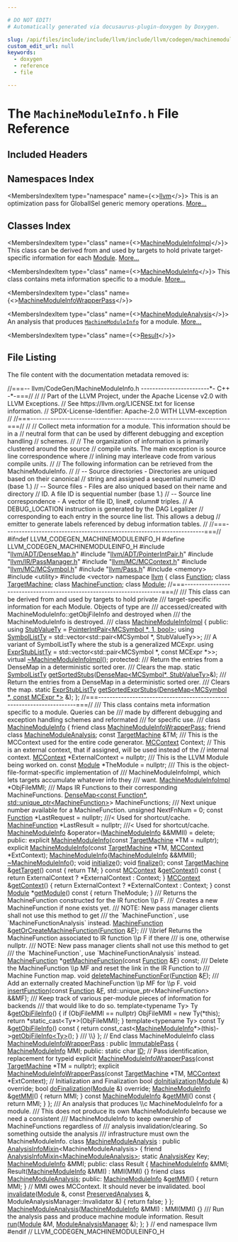 ```yaml
---

# DO NOT EDIT!
# Automatically generated via docusaurus-plugin-doxygen by Doxygen.

slug: /api/files/include/include/llvm/include/llvm/codegen/machinemoduleinfo-h
custom_edit_url: null
keywords:
  - doxygen
  - reference
  - file

---
```





# The `MachineModuleInfo.h` File Reference

<DoxygenPage pluginConfig={pluginConfig}>



## Included Headers

<IncludesList>
<IncludesListItem
  filePath="llvm/ADT/DenseMap.h"
  permalink="/docs/api/files/include/include/llvm/include/llvm/adt/densemap-h"
  isLocal="true" />
<IncludesListItem
  filePath="llvm/ADT/PointerIntPair.h"
  permalink="/docs/api/files/include/include/llvm/include/llvm/adt/pointerintpair-h"
  isLocal="true" />
<IncludesListItem
  filePath="llvm/IR/PassManager.h"
  permalink="/docs/api/files/include/include/llvm/include/llvm/ir/passmanager-h"
  isLocal="true" />
<IncludesListItem
  filePath="llvm/MC/MCContext.h"
  permalink="/docs/api/files/include/include/llvm/include/llvm/mc/mccontext-h"
  isLocal="true" />
<IncludesListItem
  filePath="llvm/MC/MCSymbol.h"
  permalink="/docs/api/files/include/include/llvm/include/llvm/mc/mcsymbol-h"
  isLocal="true" />
<IncludesListItem
  filePath="llvm/Pass.h"
  permalink="/docs/api/files/include/include/llvm/pass-h"
  isLocal="true" />
<IncludesListItem
  filePath="memory"
  permalink=""
  isLocal="false" />
<IncludesListItem
  filePath="utility"
  permalink=""
  isLocal="false" />
<IncludesListItem
  filePath="vector"
  permalink=""
  isLocal="false" />
</IncludesList>

## Namespaces Index

<MembersIndex>

<MembersIndexItem
  type="namespace"
  name={<><a href="/docs/api/namespaces/llvm">llvm</a></>}>
This is an optimization pass for GlobalISel generic memory operations. <a href="/docs/api/namespaces/llvm/#details">More...</a>
</MembersIndexItem>

</MembersIndex>

## Classes Index

<MembersIndex>

<MembersIndexItem
  type="class"
  name={<><a href="/docs/api/classes/llvm/machinemoduleinfoimpl">MachineModuleInfoImpl</a></>}>
This class can be derived from and used by targets to hold private target-specific information for each <a href="/docs/api/classes/llvm/module">Module</a>. <a href="/docs/api/classes/llvm/machinemoduleinfoimpl/#details">More...</a>
</MembersIndexItem>

<MembersIndexItem
  type="class"
  name={<><a href="/docs/api/classes/llvm/machinemoduleinfo">MachineModuleInfo</a></>}>
This class contains meta information specific to a module. <a href="/docs/api/classes/llvm/machinemoduleinfo/#details">More...</a>
</MembersIndexItem>

<MembersIndexItem
  type="class"
  name={<><a href="/docs/api/classes/llvm/machinemoduleinfowrapperpass">MachineModuleInfoWrapperPass</a></>}>
</MembersIndexItem>

<MembersIndexItem
  type="class"
  name={<><a href="/docs/api/classes/llvm/machinemoduleanalysis">MachineModuleAnalysis</a></>}>
An analysis that produces <code><a href="/docs/api/classes/llvm/machinemoduleinfo">MachineModuleInfo</a></code> for a module. <a href="/docs/api/classes/llvm/machinemoduleanalysis/#details">More...</a>
</MembersIndexItem>

<MembersIndexItem
  type="class"
  name={<><a href="/docs/api/classes/llvm/machinemoduleanalysis/result">Result</a></>}>
</MembersIndexItem>

</MembersIndex>


## File Listing

The file content with the documentation metadata removed is:

<ProgramListing>

<Link id="l00001" /><CodeLine lineNumber="1"><span class="doxyHighlightComment">//===-- llvm/CodeGen/MachineModuleInfo.h ------------------------&#42;- C++ -&#42;-===//</span></CodeLine>
<Link id="l00002" /><CodeLine lineNumber="2"><span class="doxyHighlightComment">//</span></CodeLine>
<Link id="l00003" /><CodeLine lineNumber="3"><span class="doxyHighlightComment">// Part of the LLVM Project, under the Apache License v2.0 with LLVM Exceptions.</span></CodeLine>
<Link id="l00004" /><CodeLine lineNumber="4"><span class="doxyHighlightComment">// See https://llvm.org/LICENSE.txt for license information.</span></CodeLine>
<Link id="l00005" /><CodeLine lineNumber="5"><span class="doxyHighlightComment">// SPDX-License-Identifier: Apache-2.0 WITH LLVM-exception</span></CodeLine>
<Link id="l00006" /><CodeLine lineNumber="6"><span class="doxyHighlightComment">//</span></CodeLine>
<Link id="l00007" /><CodeLine lineNumber="7"><span class="doxyHighlightComment">//===----------------------------------------------------------------------===//</span></CodeLine>
<Link id="l00008" /><CodeLine lineNumber="8"><span class="doxyHighlightComment">//</span></CodeLine>
<Link id="l00009" /><CodeLine lineNumber="9"><span class="doxyHighlightComment">// Collect meta information for a module.  This information should be in a</span></CodeLine>
<Link id="l00010" /><CodeLine lineNumber="10"><span class="doxyHighlightComment">// neutral form that can be used by different debugging and exception handling</span></CodeLine>
<Link id="l00011" /><CodeLine lineNumber="11"><span class="doxyHighlightComment">// schemes.</span></CodeLine>
<Link id="l00012" /><CodeLine lineNumber="12"><span class="doxyHighlightComment">//</span></CodeLine>
<Link id="l00013" /><CodeLine lineNumber="13"><span class="doxyHighlightComment">// The organization of information is primarily clustered around the source</span></CodeLine>
<Link id="l00014" /><CodeLine lineNumber="14"><span class="doxyHighlightComment">// compile units.  The main exception is source line correspondence where</span></CodeLine>
<Link id="l00015" /><CodeLine lineNumber="15"><span class="doxyHighlightComment">// inlining may interleave code from various compile units.</span></CodeLine>
<Link id="l00016" /><CodeLine lineNumber="16"><span class="doxyHighlightComment">//</span></CodeLine>
<Link id="l00017" /><CodeLine lineNumber="17"><span class="doxyHighlightComment">// The following information can be retrieved from the MachineModuleInfo.</span></CodeLine>
<Link id="l00018" /><CodeLine lineNumber="18"><span class="doxyHighlightComment">//</span></CodeLine>
<Link id="l00019" /><CodeLine lineNumber="19"><span class="doxyHighlightComment">//  -- Source directories - Directories are uniqued based on their canonical</span></CodeLine>
<Link id="l00020" /><CodeLine lineNumber="20"><span class="doxyHighlightComment">//     string and assigned a sequential numeric ID (base 1.)</span></CodeLine>
<Link id="l00021" /><CodeLine lineNumber="21"><span class="doxyHighlightComment">//  -- Source files - Files are also uniqued based on their name and directory</span></CodeLine>
<Link id="l00022" /><CodeLine lineNumber="22"><span class="doxyHighlightComment">//     ID.  A file ID is sequential number (base 1.)</span></CodeLine>
<Link id="l00023" /><CodeLine lineNumber="23"><span class="doxyHighlightComment">//  -- Source line correspondence - A vector of file ID, line#, column# triples.</span></CodeLine>
<Link id="l00024" /><CodeLine lineNumber="24"><span class="doxyHighlightComment">//     A DEBUG&#95;LOCATION instruction is generated  by the DAG Legalizer</span></CodeLine>
<Link id="l00025" /><CodeLine lineNumber="25"><span class="doxyHighlightComment">//     corresponding to each entry in the source line list.  This allows a debug</span></CodeLine>
<Link id="l00026" /><CodeLine lineNumber="26"><span class="doxyHighlightComment">//     emitter to generate labels referenced by debug information tables.</span></CodeLine>
<Link id="l00027" /><CodeLine lineNumber="27"><span class="doxyHighlightComment">//</span></CodeLine>
<Link id="l00028" /><CodeLine lineNumber="28"><span class="doxyHighlightComment">//===----------------------------------------------------------------------===//</span></CodeLine>
<Link id="l00029" /><CodeLine lineNumber="29"></CodeLine>
<Link id="l00030" /><CodeLine lineNumber="30"><span class="doxyHighlightPreprocessor">#ifndef LLVM&#95;CODEGEN&#95;MACHINEMODULEINFO&#95;H</span></CodeLine>
<Link id="l00031" /><CodeLine lineNumber="31"><span class="doxyHighlightPreprocessor">#define LLVM&#95;CODEGEN&#95;MACHINEMODULEINFO&#95;H</span></CodeLine>
<Link id="l00032" /><CodeLine lineNumber="32"></CodeLine>
<Link id="l00033" /><CodeLine lineNumber="33"><span class="doxyHighlightPreprocessor">#include &quot;<a href="/docs/api/files/include/include/llvm/include/llvm/adt/densemap-h">llvm/ADT/DenseMap.h</a>&quot;</span></CodeLine>
<Link id="l00034" /><CodeLine lineNumber="34"><span class="doxyHighlightPreprocessor">#include &quot;<a href="/docs/api/files/include/include/llvm/include/llvm/adt/pointerintpair-h">llvm/ADT/PointerIntPair.h</a>&quot;</span></CodeLine>
<Link id="l00035" /><CodeLine lineNumber="35"><span class="doxyHighlightPreprocessor">#include &quot;<a href="/docs/api/files/include/include/llvm/include/llvm/ir/passmanager-h">llvm/IR/PassManager.h</a>&quot;</span></CodeLine>
<Link id="l00036" /><CodeLine lineNumber="36"><span class="doxyHighlightPreprocessor">#include &quot;<a href="/docs/api/files/include/include/llvm/include/llvm/mc/mccontext-h">llvm/MC/MCContext.h</a>&quot;</span></CodeLine>
<Link id="l00037" /><CodeLine lineNumber="37"><span class="doxyHighlightPreprocessor">#include &quot;<a href="/docs/api/files/include/include/llvm/include/llvm/mc/mcsymbol-h">llvm/MC/MCSymbol.h</a>&quot;</span></CodeLine>
<Link id="l00038" /><CodeLine lineNumber="38"><span class="doxyHighlightPreprocessor">#include &quot;<a href="/docs/api/files/include/include/llvm/pass-h">llvm/Pass.h</a>&quot;</span></CodeLine>
<Link id="l00039" /><CodeLine lineNumber="39"><span class="doxyHighlightPreprocessor">#include &lt;memory&gt;</span></CodeLine>
<Link id="l00040" /><CodeLine lineNumber="40"><span class="doxyHighlightPreprocessor">#include &lt;utility&gt;</span></CodeLine>
<Link id="l00041" /><CodeLine lineNumber="41"><span class="doxyHighlightPreprocessor">#include &lt;vector&gt;</span></CodeLine>
<Link id="l00042" /><CodeLine lineNumber="42"></CodeLine>
<Link id="l00043" /><CodeLine lineNumber="43"><span class="doxyHighlightKeyword">namespace </span><span class="doxyHighlight"><a href="/docs/api/namespaces/llvm">llvm</a> &#123;</span></CodeLine>
<Link id="l00044" /><CodeLine lineNumber="44"></CodeLine>
<Link id="l00045" /><CodeLine lineNumber="45"><span class="doxyHighlightKeyword">class </span><span class="doxyHighlight"><a href="/docs/api/classes/llvm/function">Function</a>;</span></CodeLine>
<Link id="l00046" /><CodeLine lineNumber="46"><span class="doxyHighlightKeyword">class </span><span class="doxyHighlight"><a href="/docs/api/classes/llvm/targetmachine">TargetMachine</a>;</span></CodeLine>
<Link id="l00047" /><CodeLine lineNumber="47"><span class="doxyHighlightKeyword">class </span><span class="doxyHighlight"><a href="/docs/api/classes/llvm/machinefunction">MachineFunction</a>;</span></CodeLine>
<Link id="l00048" /><CodeLine lineNumber="48"><span class="doxyHighlightKeyword">class </span><span class="doxyHighlight"><a href="/docs/api/classes/llvm/module">Module</a>;</span></CodeLine>
<Link id="l00049" /><CodeLine lineNumber="49"></CodeLine>
<Link id="l00050" /><CodeLine lineNumber="50"><span class="doxyHighlightComment">//===----------------------------------------------------------------------===//</span></CodeLine>
<Link id="l00051" /><CodeLine lineNumber="51"><span class="doxyHighlightComment">/// This class can be derived from and used by targets to hold private</span></CodeLine>
<Link id="l00052" /><CodeLine lineNumber="52"><span class="doxyHighlightComment">/// target-specific information for each Module.  Objects of type are</span></CodeLine>
<Link id="l00053" /><CodeLine lineNumber="53"><span class="doxyHighlightComment">/// accessed/created with MachineModuleInfo::getObjFileInfo and destroyed when</span></CodeLine>
<Link id="l00054" /><CodeLine lineNumber="54"><span class="doxyHighlightComment">/// the MachineModuleInfo is destroyed.</span></CodeLine>
<Link id="l00055" /><CodeLine lineNumber="55"><span class="doxyHighlightComment">///</span></CodeLine>
<Link id="l00056" /><CodeLine lineNumber="56" lineLink="/docs/api/classes/llvm/machinemoduleinfoimpl"><span class="doxyHighlightKeyword">class </span><span class="doxyHighlight"><a href="/docs/api/classes/llvm/machinemoduleinfoimpl">MachineModuleInfoImpl</a> &#123;</span></CodeLine>
<Link id="l00057" /><CodeLine lineNumber="57"><span class="doxyHighlightKeyword">public</span><span class="doxyHighlight">:</span></CodeLine>
<Link id="l00058" /><CodeLine lineNumber="58" lineLink="/docs/api/classes/llvm/machinemoduleinfoimpl/#a8b4a95f263fae5742d9d583d944d7fd4"><span class="doxyHighlight">  </span><span class="doxyHighlightKeyword">using </span><span class="doxyHighlight"><a href="/docs/api/classes/llvm/machinemoduleinfoimpl/#a8b4a95f263fae5742d9d583d944d7fd4">StubValueTy</a> = <a href="/docs/api/classes/llvm/pointerintpair">PointerIntPair&lt;MCSymbol &#42;, 1, bool&gt;</a>;</span></CodeLine>
<Link id="l00059" /><CodeLine lineNumber="59" lineLink="/docs/api/classes/llvm/machinemoduleinfoimpl/#a57e28184abc0ddb8e29f94af5f8c2e4a"><span class="doxyHighlight">  </span><span class="doxyHighlightKeyword">using </span><span class="doxyHighlight"><a href="/docs/api/classes/llvm/machinemoduleinfoimpl/#a57e28184abc0ddb8e29f94af5f8c2e4a">SymbolListTy</a> = std::vector&lt;std::pair&lt;MCSymbol &#42;, StubValueTy&gt;&gt;;</span></CodeLine>
<Link id="l00060" /><CodeLine lineNumber="60"></CodeLine>
<Link id="l00061" /><CodeLine lineNumber="61"><span class="doxyHighlightComment">  /// A variant of SymbolListTy where the stub is a generalized MCExpr.</span></CodeLine>
<Link id="l00062" /><CodeLine lineNumber="62" lineLink="/docs/api/classes/llvm/machinemoduleinfoimpl/#a82a66b348d2354ce0007ebf6c0eba921"><span class="doxyHighlight">  </span><span class="doxyHighlightKeyword">using </span><span class="doxyHighlight"><a href="/docs/api/classes/llvm/machinemoduleinfoimpl/#a82a66b348d2354ce0007ebf6c0eba921">ExprStubListTy</a> = std::vector&lt;std::pair&lt;MCSymbol &#42;, const MCExpr &#42;&gt;&gt;;</span></CodeLine>
<Link id="l00063" /><CodeLine lineNumber="63"></CodeLine>
<Link id="l00064" /><CodeLine lineNumber="64" lineLink="/docs/api/classes/llvm/machinemoduleinfoimpl/#ab236c08575c15ccefd1f58024cf87428"><span class="doxyHighlight">  </span><span class="doxyHighlightKeyword">virtual</span><span class="doxyHighlight"> <a href="/docs/api/classes/llvm/machinemoduleinfoimpl/#ab236c08575c15ccefd1f58024cf87428">~MachineModuleInfoImpl</a>();</span></CodeLine>
<Link id="l00065" /><CodeLine lineNumber="65"></CodeLine>
<Link id="l00066" /><CodeLine lineNumber="66"><span class="doxyHighlightKeyword">protected</span><span class="doxyHighlight">:</span></CodeLine>
<Link id="l00067" /><CodeLine lineNumber="67"><span class="doxyHighlightComment">  /// Return the entries from a DenseMap in a deterministic sorted orer.</span></CodeLine>
<Link id="l00068" /><CodeLine lineNumber="68"><span class="doxyHighlightComment">  /// Clears the map.</span></CodeLine>
<Link id="l00069" /><CodeLine lineNumber="69"><span class="doxyHighlight">  </span><span class="doxyHighlightKeyword">static</span><span class="doxyHighlight"> <a href="/docs/api/classes/llvm/machinemoduleinfoimpl/#a57e28184abc0ddb8e29f94af5f8c2e4a">SymbolListTy</a> <a href="/docs/api/classes/llvm/machinemoduleinfoimpl/#a725119733e526e88fe5565c45bc0c574">getSortedStubs</a>(<a href="/docs/api/classes/llvm/densemap">DenseMap&lt;MCSymbol&#42;, StubValueTy&gt;</a>&amp;);</span></CodeLine>
<Link id="l00070" /><CodeLine lineNumber="70"></CodeLine>
<Link id="l00071" /><CodeLine lineNumber="71"><span class="doxyHighlightComment">  /// Return the entries from a DenseMap in a deterministic sorted orer.</span></CodeLine>
<Link id="l00072" /><CodeLine lineNumber="72"><span class="doxyHighlightComment">  /// Clears the map.</span></CodeLine>
<Link id="l00073" /><CodeLine lineNumber="73"><span class="doxyHighlight">  </span><span class="doxyHighlightKeyword">static</span><span class="doxyHighlight"> <a href="/docs/api/classes/llvm/machinemoduleinfoimpl/#a82a66b348d2354ce0007ebf6c0eba921">ExprStubListTy</a></span></CodeLine>
<Link id="l00074" /><CodeLine lineNumber="74"><span class="doxyHighlight">  <a href="/docs/api/classes/llvm/machinemoduleinfoimpl/#ab0e82bea7f70af76a5beeb814d87a813">getSortedExprStubs</a>(<a href="/docs/api/classes/llvm/densemap">DenseMap&lt;MCSymbol &#42;, const MCExpr &#42;&gt;</a> &amp;);</span></CodeLine>
<Link id="l00075" /><CodeLine lineNumber="75"><span class="doxyHighlight">&#125;;</span></CodeLine>
<Link id="l00076" /><CodeLine lineNumber="76"></CodeLine>
<Link id="l00077" /><CodeLine lineNumber="77"><span class="doxyHighlightComment">//===----------------------------------------------------------------------===//</span></CodeLine>
<Link id="l00078" /><CodeLine lineNumber="78"><span class="doxyHighlightComment">/// This class contains meta information specific to a module.  Queries can be</span></CodeLine>
<Link id="l00079" /><CodeLine lineNumber="79"><span class="doxyHighlightComment">/// made by different debugging and exception handling schemes and reformated</span></CodeLine>
<Link id="l00080" /><CodeLine lineNumber="80"><span class="doxyHighlightComment">/// for specific use.</span></CodeLine>
<Link id="l00081" /><CodeLine lineNumber="81"><span class="doxyHighlightComment">///</span></CodeLine>
<Link id="l00082" /><CodeLine lineNumber="82" lineLink="/docs/api/classes/llvm/machinemoduleinfo"><span class="doxyHighlightKeyword">class </span><span class="doxyHighlight"><a href="/docs/api/classes/llvm/machinemoduleinfo/#a1affa4301d540171553df80570290f18">MachineModuleInfo</a> &#123;</span></CodeLine>
<Link id="l00083" /><CodeLine lineNumber="83" lineLink="/docs/api/classes/llvm/machinemoduleinfo/#a77069a976edd49aec368bb55d1b88ad8"><span class="doxyHighlight">  </span><span class="doxyHighlightKeyword">friend</span><span class="doxyHighlight"> </span><span class="doxyHighlightKeyword">class </span><span class="doxyHighlight"><a href="/docs/api/classes/llvm/machinemoduleinfo/#a77069a976edd49aec368bb55d1b88ad8">MachineModuleInfoWrapperPass</a>;</span></CodeLine>
<Link id="l00084" /><CodeLine lineNumber="84" lineLink="/docs/api/classes/llvm/machinemoduleinfo/#a3adeb4b2a92ed079b126f7f92899eee3"><span class="doxyHighlight">  </span><span class="doxyHighlightKeyword">friend</span><span class="doxyHighlight"> </span><span class="doxyHighlightKeyword">class </span><span class="doxyHighlight"><a href="/docs/api/classes/llvm/machinemoduleinfo/#a3adeb4b2a92ed079b126f7f92899eee3">MachineModuleAnalysis</a>;</span></CodeLine>
<Link id="l00085" /><CodeLine lineNumber="85"></CodeLine>
<Link id="l00086" /><CodeLine lineNumber="86"><span class="doxyHighlight">  </span><span class="doxyHighlightKeyword">const</span><span class="doxyHighlight"> <a href="/docs/api/classes/llvm/targetmachine">TargetMachine</a> &amp;TM;</span></CodeLine>
<Link id="l00087" /><CodeLine lineNumber="87"></CodeLine>
<Link id="l00088" /><CodeLine lineNumber="88"><span class="doxyHighlightComment">  /// This is the MCContext used for the entire code generator.</span></CodeLine>
<Link id="l00089" /><CodeLine lineNumber="89"><span class="doxyHighlight">  <a href="/docs/api/classes/llvm/mccontext">MCContext</a> Context;</span></CodeLine>
<Link id="l00090" /><CodeLine lineNumber="90"><span class="doxyHighlight">  </span><span class="doxyHighlightComment">// This is an external context, that if assigned, will be used instead of the</span></CodeLine>
<Link id="l00091" /><CodeLine lineNumber="91"><span class="doxyHighlight">  </span><span class="doxyHighlightComment">// internal context.</span></CodeLine>
<Link id="l00092" /><CodeLine lineNumber="92"><span class="doxyHighlight">  <a href="/docs/api/classes/llvm/mccontext">MCContext</a> &#42;ExternalContext = </span><span class="doxyHighlightKeyword">nullptr</span><span class="doxyHighlight">;</span></CodeLine>
<Link id="l00093" /><CodeLine lineNumber="93"></CodeLine>
<Link id="l00094" /><CodeLine lineNumber="94"><span class="doxyHighlightComment">  /// This is the LLVM Module being worked on.</span></CodeLine>
<Link id="l00095" /><CodeLine lineNumber="95"><span class="doxyHighlight">  </span><span class="doxyHighlightKeyword">const</span><span class="doxyHighlight"> <a href="/docs/api/classes/llvm/module">Module</a> &#42;TheModule = </span><span class="doxyHighlightKeyword">nullptr</span><span class="doxyHighlight">;</span></CodeLine>
<Link id="l00096" /><CodeLine lineNumber="96"></CodeLine>
<Link id="l00097" /><CodeLine lineNumber="97"><span class="doxyHighlightComment">  /// This is the object-file-format-specific implementation of</span></CodeLine>
<Link id="l00098" /><CodeLine lineNumber="98"><span class="doxyHighlightComment">  /// MachineModuleInfoImpl, which lets targets accumulate whatever info they</span></CodeLine>
<Link id="l00099" /><CodeLine lineNumber="99"><span class="doxyHighlightComment">  /// want.</span></CodeLine>
<Link id="l00100" /><CodeLine lineNumber="100"><span class="doxyHighlight">  <a href="/docs/api/classes/llvm/machinemoduleinfoimpl">MachineModuleInfoImpl</a> &#42;ObjFileMMI;</span></CodeLine>
<Link id="l00101" /><CodeLine lineNumber="101"></CodeLine>
<Link id="l00102" /><CodeLine lineNumber="102"><span class="doxyHighlightComment">  /// Maps IR Functions to their corresponding MachineFunctions.</span></CodeLine>
<Link id="l00103" /><CodeLine lineNumber="103"><span class="doxyHighlight">  <a href="/docs/api/classes/llvm/densemap">DenseMap&lt;const Function&#42;, std::unique&#95;ptr&lt;MachineFunction&gt;</a>&gt; MachineFunctions;</span></CodeLine>
<Link id="l00104" /><CodeLine lineNumber="104"><span class="doxyHighlightComment">  /// Next unique number available for a MachineFunction.</span></CodeLine>
<Link id="l00105" /><CodeLine lineNumber="105"><span class="doxyHighlight">  </span><span class="doxyHighlightKeywordType">unsigned</span><span class="doxyHighlight"> NextFnNum = 0;</span></CodeLine>
<Link id="l00106" /><CodeLine lineNumber="106"><span class="doxyHighlight">  </span><span class="doxyHighlightKeyword">const</span><span class="doxyHighlight"> <a href="/docs/api/classes/llvm/function">Function</a> &#42;LastRequest = </span><span class="doxyHighlightKeyword">nullptr</span><span class="doxyHighlight">; </span><span class="doxyHighlightComment">///&lt; Used for shortcut/cache.</span></CodeLine>
<Link id="l00107" /><CodeLine lineNumber="107"><span class="doxyHighlight">  <a href="/docs/api/classes/llvm/machinefunction">MachineFunction</a> &#42;LastResult = </span><span class="doxyHighlightKeyword">nullptr</span><span class="doxyHighlight">; </span><span class="doxyHighlightComment">///&lt; Used for shortcut/cache.</span></CodeLine>
<Link id="l00108" /><CodeLine lineNumber="108"></CodeLine>
<Link id="l00109" /><CodeLine lineNumber="109"><span class="doxyHighlight">  <a href="/docs/api/classes/llvm/machinemoduleinfo/#a1affa4301d540171553df80570290f18">MachineModuleInfo</a> &amp;operator=(<a href="/docs/api/classes/llvm/machinemoduleinfo/#a1affa4301d540171553df80570290f18">MachineModuleInfo</a> &amp;&amp;MMII) = </span><span class="doxyHighlightKeyword">delete</span><span class="doxyHighlight">;</span></CodeLine>
<Link id="l00110" /><CodeLine lineNumber="110"></CodeLine>
<Link id="l00111" /><CodeLine lineNumber="111"><span class="doxyHighlightKeyword">public</span><span class="doxyHighlight">:</span></CodeLine>
<Link id="l00112" /><CodeLine lineNumber="112"><span class="doxyHighlight">  </span><span class="doxyHighlightKeyword">explicit</span><span class="doxyHighlight"> <a href="/docs/api/classes/llvm/machinemoduleinfo/#a1affa4301d540171553df80570290f18">MachineModuleInfo</a>(</span><span class="doxyHighlightKeyword">const</span><span class="doxyHighlight"> <a href="/docs/api/classes/llvm/targetmachine">TargetMachine</a> &#42;TM = </span><span class="doxyHighlightKeyword">nullptr</span><span class="doxyHighlight">);</span></CodeLine>
<Link id="l00113" /><CodeLine lineNumber="113"></CodeLine>
<Link id="l00114" /><CodeLine lineNumber="114"><span class="doxyHighlight">  </span><span class="doxyHighlightKeyword">explicit</span><span class="doxyHighlight"> <a href="/docs/api/classes/llvm/machinemoduleinfo/#a1affa4301d540171553df80570290f18">MachineModuleInfo</a>(</span><span class="doxyHighlightKeyword">const</span><span class="doxyHighlight"> <a href="/docs/api/classes/llvm/targetmachine">TargetMachine</a> &#42;TM, <a href="/docs/api/classes/llvm/mccontext">MCContext</a> &#42;ExtContext);</span></CodeLine>
<Link id="l00115" /><CodeLine lineNumber="115"></CodeLine>
<Link id="l00116" /><CodeLine lineNumber="116"><span class="doxyHighlight">  <a href="/docs/api/classes/llvm/machinemoduleinfo/#a1affa4301d540171553df80570290f18">MachineModuleInfo</a>(<a href="/docs/api/classes/llvm/machinemoduleinfo/#a1affa4301d540171553df80570290f18">MachineModuleInfo</a> &amp;&amp;MMII);</span></CodeLine>
<Link id="l00117" /><CodeLine lineNumber="117"></CodeLine>
<Link id="l00118" /><CodeLine lineNumber="118"><span class="doxyHighlight">  <a href="/docs/api/classes/llvm/machinemoduleinfo/#a9167fd88b6fe11fe044d4303a837a9f5">~MachineModuleInfo</a>();</span></CodeLine>
<Link id="l00119" /><CodeLine lineNumber="119"></CodeLine>
<Link id="l00120" /><CodeLine lineNumber="120"><span class="doxyHighlight">  </span><span class="doxyHighlightKeywordType">void</span><span class="doxyHighlight"> <a href="/docs/api/classes/llvm/machinemoduleinfo/#a3274599e96368049f8a8e977ad9fce33">initialize</a>();</span></CodeLine>
<Link id="l00121" /><CodeLine lineNumber="121"><span class="doxyHighlight">  </span><span class="doxyHighlightKeywordType">void</span><span class="doxyHighlight"> <a href="/docs/api/classes/llvm/machinemoduleinfo/#af704df1e418c5e7a916adb2a217cb55d">finalize</a>();</span></CodeLine>
<Link id="l00122" /><CodeLine lineNumber="122"></CodeLine>
<Link id="l00123" /><CodeLine lineNumber="123" lineLink="/docs/api/classes/llvm/machinemoduleinfo/#aa9ff5ea479131ab7fa913ceb779bd875"><span class="doxyHighlight">  </span><span class="doxyHighlightKeyword">const</span><span class="doxyHighlight"> <a href="/docs/api/classes/llvm/targetmachine">TargetMachine</a> &amp;<a href="/docs/api/classes/llvm/machinemoduleinfo/#aa9ff5ea479131ab7fa913ceb779bd875">getTarget</a>()</span><span class="doxyHighlightKeyword"> const </span><span class="doxyHighlight">&#123; </span><span class="doxyHighlightKeywordFlow">return</span><span class="doxyHighlight"> TM; &#125;</span></CodeLine>
<Link id="l00124" /><CodeLine lineNumber="124"></CodeLine>
<Link id="l00125" /><CodeLine lineNumber="125" lineLink="/docs/api/classes/llvm/machinemoduleinfo/#a51904840e3bcc15ef2b99a101e972b02"><span class="doxyHighlight">  </span><span class="doxyHighlightKeyword">const</span><span class="doxyHighlight"> <a href="/docs/api/classes/llvm/mccontext">MCContext</a> &amp;<a href="/docs/api/classes/llvm/machinemoduleinfo/#a51904840e3bcc15ef2b99a101e972b02">getContext</a>()</span><span class="doxyHighlightKeyword"> const </span><span class="doxyHighlight">&#123;</span></CodeLine>
<Link id="l00126" /><CodeLine lineNumber="126"><span class="doxyHighlight">    </span><span class="doxyHighlightKeywordFlow">return</span><span class="doxyHighlight"> ExternalContext ? &#42;ExternalContext : Context;</span></CodeLine>
<Link id="l00127" /><CodeLine lineNumber="127"><span class="doxyHighlight">  &#125;</span></CodeLine>
<Link id="l00128" /><CodeLine lineNumber="128" lineLink="/docs/api/classes/llvm/machinemoduleinfo/#a90b2a34a9ee6b09614b28286dac3d90e"><span class="doxyHighlight">  <a href="/docs/api/classes/llvm/mccontext">MCContext</a> &amp;<a href="/docs/api/classes/llvm/machinemoduleinfo/#a90b2a34a9ee6b09614b28286dac3d90e">getContext</a>() &#123;</span></CodeLine>
<Link id="l00129" /><CodeLine lineNumber="129"><span class="doxyHighlight">    </span><span class="doxyHighlightKeywordFlow">return</span><span class="doxyHighlight"> ExternalContext ? &#42;ExternalContext : Context;</span></CodeLine>
<Link id="l00130" /><CodeLine lineNumber="130"><span class="doxyHighlight">  &#125;</span></CodeLine>
<Link id="l00131" /><CodeLine lineNumber="131"></CodeLine>
<Link id="l00132" /><CodeLine lineNumber="132" lineLink="/docs/api/classes/llvm/machinemoduleinfo/#a6a05f73ad80e58a532ea879ccc166b66"><span class="doxyHighlight">  </span><span class="doxyHighlightKeyword">const</span><span class="doxyHighlight"> <a href="/docs/api/classes/llvm/module">Module</a> &#42;<a href="/docs/api/classes/llvm/machinemoduleinfo/#a6a05f73ad80e58a532ea879ccc166b66">getModule</a>()</span><span class="doxyHighlightKeyword"> const </span><span class="doxyHighlight">&#123; </span><span class="doxyHighlightKeywordFlow">return</span><span class="doxyHighlight"> TheModule; &#125;</span></CodeLine>
<Link id="l00133" /><CodeLine lineNumber="133"></CodeLine>
<Link id="l00134" /><CodeLine lineNumber="134"><span class="doxyHighlightComment">  /// Returns the MachineFunction constructed for the IR function \\p F.</span></CodeLine>
<Link id="l00135" /><CodeLine lineNumber="135"><span class="doxyHighlightComment">  /// Creates a new MachineFunction if none exists yet.</span></CodeLine>
<Link id="l00136" /><CodeLine lineNumber="136"><span class="doxyHighlightComment">  /// NOTE: New pass manager clients shall not use this method to get</span></CodeLine>
<Link id="l00137" /><CodeLine lineNumber="137"><span class="doxyHighlightComment">  /// the &#96;MachineFunction&#96;, use &#96;MachineFunctionAnalysis&#96; instead.</span></CodeLine>
<Link id="l00138" /><CodeLine lineNumber="138"><span class="doxyHighlight">  <a href="/docs/api/classes/llvm/machinefunction">MachineFunction</a> &amp;<a href="/docs/api/classes/llvm/machinemoduleinfo/#a89ccc89e9bd5881953bd1524a0d29f84">getOrCreateMachineFunction</a>(<a href="/docs/api/classes/llvm/function">Function</a> &amp;<a href="/docs/api/files/lib/lib/support/md5-cpp/#a96d73bbd7af15cb1fc38c3f4a3bd82e9">F</a>);</span></CodeLine>
<Link id="l00139" /><CodeLine lineNumber="139"></CodeLine>
<Link id="l00140" /><CodeLine lineNumber="140"><span class="doxyHighlightComment">  /// \\brief Returns the MachineFunction associated to IR function \\p F if there</span></CodeLine>
<Link id="l00141" /><CodeLine lineNumber="141"><span class="doxyHighlightComment">  /// is one, otherwise nullptr.</span></CodeLine>
<Link id="l00142" /><CodeLine lineNumber="142"><span class="doxyHighlightComment">  /// NOTE: New pass manager clients shall not use this method to get</span></CodeLine>
<Link id="l00143" /><CodeLine lineNumber="143"><span class="doxyHighlightComment">  /// the &#96;MachineFunction&#96;, use &#96;MachineFunctionAnalysis&#96; instead.</span></CodeLine>
<Link id="l00144" /><CodeLine lineNumber="144"><span class="doxyHighlight">  <a href="/docs/api/classes/llvm/machinefunction">MachineFunction</a> &#42;<a href="/docs/api/classes/llvm/machinemoduleinfo/#ac1a4ac2dc30f53dff05d2c7b2d8ebaef">getMachineFunction</a>(</span><span class="doxyHighlightKeyword">const</span><span class="doxyHighlight"> <a href="/docs/api/classes/llvm/function">Function</a> &amp;<a href="/docs/api/files/lib/lib/support/md5-cpp/#a96d73bbd7af15cb1fc38c3f4a3bd82e9">F</a>) </span><span class="doxyHighlightKeyword">const</span><span class="doxyHighlight">;</span></CodeLine>
<Link id="l00145" /><CodeLine lineNumber="145"></CodeLine>
<Link id="l00146" /><CodeLine lineNumber="146"><span class="doxyHighlightComment">  /// Delete the MachineFunction \\p MF and reset the link in the IR Function to</span></CodeLine>
<Link id="l00147" /><CodeLine lineNumber="147"><span class="doxyHighlightComment">  /// Machine Function map.</span></CodeLine>
<Link id="l00148" /><CodeLine lineNumber="148"><span class="doxyHighlight">  </span><span class="doxyHighlightKeywordType">void</span><span class="doxyHighlight"> <a href="/docs/api/classes/llvm/machinemoduleinfo/#af9bbdfe50af72a053dcce39a50ba5399">deleteMachineFunctionFor</a>(<a href="/docs/api/classes/llvm/function">Function</a> &amp;<a href="/docs/api/files/lib/lib/support/md5-cpp/#a96d73bbd7af15cb1fc38c3f4a3bd82e9">F</a>);</span></CodeLine>
<Link id="l00149" /><CodeLine lineNumber="149"></CodeLine>
<Link id="l00150" /><CodeLine lineNumber="150"><span class="doxyHighlightComment">  /// Add an externally created MachineFunction \\p MF for \\p F.</span></CodeLine>
<Link id="l00151" /><CodeLine lineNumber="151"><span class="doxyHighlight">  </span><span class="doxyHighlightKeywordType">void</span><span class="doxyHighlight"> <a href="/docs/api/classes/llvm/machinemoduleinfo/#a36e25573d45fb624fde3da5906679053">insertFunction</a>(</span><span class="doxyHighlightKeyword">const</span><span class="doxyHighlight"> <a href="/docs/api/classes/llvm/function">Function</a> &amp;<a href="/docs/api/files/lib/lib/support/md5-cpp/#a96d73bbd7af15cb1fc38c3f4a3bd82e9">F</a>, std::unique&#95;ptr&lt;MachineFunction&gt; &amp;&amp;MF);</span></CodeLine>
<Link id="l00152" /><CodeLine lineNumber="152"></CodeLine>
<Link id="l00153" /><CodeLine lineNumber="153"><span class="doxyHighlightComment">  /// Keep track of various per-module pieces of information for backends</span></CodeLine>
<Link id="l00154" /><CodeLine lineNumber="154"><span class="doxyHighlightComment">  /// that would like to do so.</span></CodeLine>
<Link id="l00155" /><CodeLine lineNumber="155"><span class="doxyHighlight">  </span><span class="doxyHighlightKeyword">template</span><span class="doxyHighlight">&lt;</span><span class="doxyHighlightKeyword">typename</span><span class="doxyHighlight"> Ty&gt;</span></CodeLine>
<Link id="l00156" /><CodeLine lineNumber="156" lineLink="/docs/api/classes/llvm/machinemoduleinfo/#a92d88d2c22a932066d294be13e2baf55"><span class="doxyHighlight">  Ty &amp;<a href="/docs/api/classes/llvm/machinemoduleinfo/#a92d88d2c22a932066d294be13e2baf55">getObjFileInfo</a>() &#123;</span></CodeLine>
<Link id="l00157" /><CodeLine lineNumber="157"><span class="doxyHighlight">    </span><span class="doxyHighlightKeywordFlow">if</span><span class="doxyHighlight"> (ObjFileMMI == </span><span class="doxyHighlightKeyword">nullptr</span><span class="doxyHighlight">)</span></CodeLine>
<Link id="l00158" /><CodeLine lineNumber="158"><span class="doxyHighlight">      ObjFileMMI = </span><span class="doxyHighlightKeyword">new</span><span class="doxyHighlight"> Ty(&#42;</span><span class="doxyHighlightKeyword">this</span><span class="doxyHighlight">);</span></CodeLine>
<Link id="l00159" /><CodeLine lineNumber="159"><span class="doxyHighlight">    </span><span class="doxyHighlightKeywordFlow">return</span><span class="doxyHighlight"> &#42;</span><span class="doxyHighlightKeyword">static&#95;cast&lt;</span><span class="doxyHighlight">Ty&#42;</span><span class="doxyHighlightKeyword">&gt;</span><span class="doxyHighlight">(ObjFileMMI);</span></CodeLine>
<Link id="l00160" /><CodeLine lineNumber="160"><span class="doxyHighlight">  &#125;</span></CodeLine>
<Link id="l00161" /><CodeLine lineNumber="161"></CodeLine>
<Link id="l00162" /><CodeLine lineNumber="162"><span class="doxyHighlight">  </span><span class="doxyHighlightKeyword">template</span><span class="doxyHighlight">&lt;</span><span class="doxyHighlightKeyword">typename</span><span class="doxyHighlight"> Ty&gt;</span></CodeLine>
<Link id="l00163" /><CodeLine lineNumber="163" lineLink="/docs/api/classes/llvm/machinemoduleinfo/#a4528d1ef63f1dbd3326208f5f9f5ec59"><span class="doxyHighlight">  </span><span class="doxyHighlightKeyword">const</span><span class="doxyHighlight"> Ty &amp;<a href="/docs/api/classes/llvm/machinemoduleinfo/#a4528d1ef63f1dbd3326208f5f9f5ec59">getObjFileInfo</a>()</span><span class="doxyHighlightKeyword"> const </span><span class="doxyHighlight">&#123;</span></CodeLine>
<Link id="l00164" /><CodeLine lineNumber="164"><span class="doxyHighlight">    </span><span class="doxyHighlightKeywordFlow">return</span><span class="doxyHighlight"> </span><span class="doxyHighlightKeyword">const&#95;cast&lt;</span><span class="doxyHighlight"><a href="/docs/api/classes/llvm/machinemoduleinfo/#a1affa4301d540171553df80570290f18">MachineModuleInfo</a>&#42;</span><span class="doxyHighlightKeyword">&gt;</span><span class="doxyHighlight">(</span><span class="doxyHighlightKeyword">this</span><span class="doxyHighlight">)-&gt;<a href="/docs/api/classes/llvm/machinemoduleinfo/#a92d88d2c22a932066d294be13e2baf55">getObjFileInfo&lt;Ty&gt;</a>();</span></CodeLine>
<Link id="l00165" /><CodeLine lineNumber="165"><span class="doxyHighlight">  &#125;</span></CodeLine>
<Link id="l00166" /><CodeLine lineNumber="166"></CodeLine>
<Link id="l00167" /><CodeLine lineNumber="167"><span class="doxyHighlightComment">  /// \\&#125;</span></CodeLine>
<Link id="l00168" /><CodeLine lineNumber="168"><span class="doxyHighlight">&#125;; </span><span class="doxyHighlightComment">// End class MachineModuleInfo</span></CodeLine>
<Link id="l00169" /><CodeLine lineNumber="169"></CodeLine>
<Link id="l00170" /><CodeLine lineNumber="170" lineLink="/docs/api/classes/llvm/machinemoduleinfowrapperpass"><span class="doxyHighlightKeyword">class </span><span class="doxyHighlight"><a href="/docs/api/classes/llvm/machinemoduleinfowrapperpass/#a6b73500cda87f22b0c0866c6139c95be">MachineModuleInfoWrapperPass</a> : </span><span class="doxyHighlightKeyword">public</span><span class="doxyHighlight"> <a href="/docs/api/classes/llvm/immutablepass/#a4d664099280bb09275254d64c329d25d">ImmutablePass</a> &#123;</span></CodeLine>
<Link id="l00171" /><CodeLine lineNumber="171"><span class="doxyHighlight">  <a href="/docs/api/classes/llvm/machinemoduleinfo">MachineModuleInfo</a> MMI;</span></CodeLine>
<Link id="l00172" /><CodeLine lineNumber="172"></CodeLine>
<Link id="l00173" /><CodeLine lineNumber="173"><span class="doxyHighlightKeyword">public</span><span class="doxyHighlight">:</span></CodeLine>
<Link id="l00174" /><CodeLine lineNumber="174" lineLink="/docs/api/classes/llvm/machinemoduleinfowrapperpass/#ad0dcfe1e2987b988fcf6c18e5cdac5f1"><span class="doxyHighlight">  </span><span class="doxyHighlightKeyword">static</span><span class="doxyHighlight"> </span><span class="doxyHighlightKeywordType">char</span><span class="doxyHighlight"> <a href="/docs/api/classes/llvm/machinemoduleinfowrapperpass/#ad0dcfe1e2987b988fcf6c18e5cdac5f1">ID</a>; </span><span class="doxyHighlightComment">// Pass identification, replacement for typeid</span></CodeLine>
<Link id="l00175" /><CodeLine lineNumber="175"><span class="doxyHighlight">  </span><span class="doxyHighlightKeyword">explicit</span><span class="doxyHighlight"> <a href="/docs/api/classes/llvm/machinemoduleinfowrapperpass/#a6b73500cda87f22b0c0866c6139c95be">MachineModuleInfoWrapperPass</a>(</span><span class="doxyHighlightKeyword">const</span><span class="doxyHighlight"> <a href="/docs/api/classes/llvm/targetmachine">TargetMachine</a> &#42;TM = </span><span class="doxyHighlightKeyword">nullptr</span><span class="doxyHighlight">);</span></CodeLine>
<Link id="l00176" /><CodeLine lineNumber="176"></CodeLine>
<Link id="l00177" /><CodeLine lineNumber="177"><span class="doxyHighlight">  </span><span class="doxyHighlightKeyword">explicit</span><span class="doxyHighlight"> <a href="/docs/api/classes/llvm/machinemoduleinfowrapperpass/#a6b73500cda87f22b0c0866c6139c95be">MachineModuleInfoWrapperPass</a>(</span><span class="doxyHighlightKeyword">const</span><span class="doxyHighlight"> <a href="/docs/api/classes/llvm/targetmachine">TargetMachine</a> &#42;TM,</span></CodeLine>
<Link id="l00178" /><CodeLine lineNumber="178"><span class="doxyHighlight">                                        <a href="/docs/api/classes/llvm/mccontext">MCContext</a> &#42;ExtContext);</span></CodeLine>
<Link id="l00179" /><CodeLine lineNumber="179"></CodeLine>
<Link id="l00180" /><CodeLine lineNumber="180"><span class="doxyHighlight">  </span><span class="doxyHighlightComment">// Initialization and Finalization</span></CodeLine>
<Link id="l00181" /><CodeLine lineNumber="181"><span class="doxyHighlight">  </span><span class="doxyHighlightKeywordType">bool</span><span class="doxyHighlight"> <a href="/docs/api/classes/llvm/machinemoduleinfowrapperpass/#adc024cb6ba7c097538e6a07d54405639">doInitialization</a>(<a href="/docs/api/classes/llvm/module">Module</a> &amp;) </span><span class="doxyHighlightKeyword">override</span><span class="doxyHighlight">;</span></CodeLine>
<Link id="l00182" /><CodeLine lineNumber="182"><span class="doxyHighlight">  </span><span class="doxyHighlightKeywordType">bool</span><span class="doxyHighlight"> <a href="/docs/api/classes/llvm/machinemoduleinfowrapperpass/#a3d3df8c64a529a1b886f9ff3dac25948">doFinalization</a>(<a href="/docs/api/classes/llvm/module">Module</a> &amp;) </span><span class="doxyHighlightKeyword">override</span><span class="doxyHighlight">;</span></CodeLine>
<Link id="l00183" /><CodeLine lineNumber="183"></CodeLine>
<Link id="l00184" /><CodeLine lineNumber="184" lineLink="/docs/api/classes/llvm/machinemoduleinfowrapperpass/#ad007b7bc4433582715cfd375e3889042"><span class="doxyHighlight">  <a href="/docs/api/classes/llvm/machinemoduleinfo">MachineModuleInfo</a> &amp;<a href="/docs/api/classes/llvm/machinemoduleinfowrapperpass/#ad007b7bc4433582715cfd375e3889042">getMMI</a>() &#123; </span><span class="doxyHighlightKeywordFlow">return</span><span class="doxyHighlight"> MMI; &#125;</span></CodeLine>
<Link id="l00185" /><CodeLine lineNumber="185" lineLink="/docs/api/classes/llvm/machinemoduleinfowrapperpass/#a00621401aff28df77e8bde1d3e20c35a"><span class="doxyHighlight">  </span><span class="doxyHighlightKeyword">const</span><span class="doxyHighlight"> <a href="/docs/api/classes/llvm/machinemoduleinfo">MachineModuleInfo</a> &amp;<a href="/docs/api/classes/llvm/machinemoduleinfowrapperpass/#a00621401aff28df77e8bde1d3e20c35a">getMMI</a>()</span><span class="doxyHighlightKeyword"> const </span><span class="doxyHighlight">&#123; </span><span class="doxyHighlightKeywordFlow">return</span><span class="doxyHighlight"> MMI; &#125;</span></CodeLine>
<Link id="l00186" /><CodeLine lineNumber="186"><span class="doxyHighlight">&#125;;</span></CodeLine>
<Link id="l00187" /><CodeLine lineNumber="187"></CodeLine>
<Link id="l00188" /><CodeLine lineNumber="188"><span class="doxyHighlightComment">/// An analysis that produces \\c MachineModuleInfo for a module.</span></CodeLine>
<Link id="l00189" /><CodeLine lineNumber="189"><span class="doxyHighlightComment">/// This does not produce its own MachineModuleInfo because we need a consistent</span></CodeLine>
<Link id="l00190" /><CodeLine lineNumber="190"><span class="doxyHighlightComment">/// MachineModuleInfo to keep ownership of MachineFunctions regardless of</span></CodeLine>
<Link id="l00191" /><CodeLine lineNumber="191"><span class="doxyHighlightComment">/// analysis invalidation/clearing. So something outside the analysis</span></CodeLine>
<Link id="l00192" /><CodeLine lineNumber="192"><span class="doxyHighlightComment">/// infrastructure must own the MachineModuleInfo.</span></CodeLine>
<Link id="l00193" /><CodeLine lineNumber="193" lineLink="/docs/api/classes/llvm/machinemoduleanalysis"><span class="doxyHighlightKeyword">class </span><span class="doxyHighlight"><a href="/docs/api/classes/llvm/machinemoduleanalysis/#ab5f657ae6d089bda9670a563b263a14c">MachineModuleAnalysis</a> : </span><span class="doxyHighlightKeyword">public</span><span class="doxyHighlight"> <a href="/docs/api/structs/llvm/analysisinfomixin">AnalysisInfoMixin</a>&lt;MachineModuleAnalysis&gt; &#123;</span></CodeLine>
<Link id="l00194" /><CodeLine lineNumber="194"><span class="doxyHighlight">  </span><span class="doxyHighlightKeyword">friend</span><span class="doxyHighlight"> <a href="/docs/api/structs/llvm/analysisinfomixin">AnalysisInfoMixin&lt;MachineModuleAnalysis&gt;</a>;</span></CodeLine>
<Link id="l00195" /><CodeLine lineNumber="195"><span class="doxyHighlight">  </span><span class="doxyHighlightKeyword">static</span><span class="doxyHighlight"> <a href="/docs/api/structs/llvm/analysiskey">AnalysisKey</a> Key;</span></CodeLine>
<Link id="l00196" /><CodeLine lineNumber="196"></CodeLine>
<Link id="l00197" /><CodeLine lineNumber="197"><span class="doxyHighlight">  <a href="/docs/api/classes/llvm/machinemoduleinfo">MachineModuleInfo</a> &amp;MMI;</span></CodeLine>
<Link id="l00198" /><CodeLine lineNumber="198"></CodeLine>
<Link id="l00199" /><CodeLine lineNumber="199"><span class="doxyHighlightKeyword">public</span><span class="doxyHighlight">:</span></CodeLine>
<Link id="l00200" /><CodeLine lineNumber="200" lineLink="/docs/api/classes/llvm/machinemoduleanalysis/result"><span class="doxyHighlight">  </span><span class="doxyHighlightKeyword">class </span><span class="doxyHighlight">Result &#123;</span></CodeLine>
<Link id="l00201" /><CodeLine lineNumber="201"><span class="doxyHighlight">    <a href="/docs/api/classes/llvm/machinemoduleinfo">MachineModuleInfo</a> &amp;MMI;</span></CodeLine>
<Link id="l00202" /><CodeLine lineNumber="202"><span class="doxyHighlight">    Result(<a href="/docs/api/classes/llvm/machinemoduleinfo">MachineModuleInfo</a> &amp;MMI) : MMI(MMI) &#123;&#125;</span></CodeLine>
<Link id="l00203" /><CodeLine lineNumber="203" lineLink="/docs/api/classes/llvm/machinemoduleanalysis/result/#a3adeb4b2a92ed079b126f7f92899eee3"><span class="doxyHighlight">    </span><span class="doxyHighlightKeyword">friend</span><span class="doxyHighlight"> </span><span class="doxyHighlightKeyword">class </span><span class="doxyHighlight"><a href="/docs/api/classes/llvm/machinemoduleanalysis/result/#a3adeb4b2a92ed079b126f7f92899eee3">MachineModuleAnalysis</a>;</span></CodeLine>
<Link id="l00204" /><CodeLine lineNumber="204"></CodeLine>
<Link id="l00205" /><CodeLine lineNumber="205"><span class="doxyHighlight">  </span><span class="doxyHighlightKeyword">public</span><span class="doxyHighlight">:</span></CodeLine>
<Link id="l00206" /><CodeLine lineNumber="206" lineLink="/docs/api/classes/llvm/machinemoduleanalysis/result/#a5a18525f3f70580b452f2b85e7b2400c"><span class="doxyHighlight">    <a href="/docs/api/classes/llvm/machinemoduleinfo">MachineModuleInfo</a> &amp;<a href="/docs/api/classes/llvm/machinemoduleanalysis/result/#a5a18525f3f70580b452f2b85e7b2400c">getMMI</a>() &#123; </span><span class="doxyHighlightKeywordFlow">return</span><span class="doxyHighlight"> MMI; &#125;</span></CodeLine>
<Link id="l00207" /><CodeLine lineNumber="207"></CodeLine>
<Link id="l00208" /><CodeLine lineNumber="208"><span class="doxyHighlight">    </span><span class="doxyHighlightComment">// MMI owes MCContext. It should never be invalidated.</span></CodeLine>
<Link id="l00209" /><CodeLine lineNumber="209" lineLink="/docs/api/classes/llvm/machinemoduleanalysis/result/#a46860c86fd75eb2190619bb745a274d4"><span class="doxyHighlight">    </span><span class="doxyHighlightKeywordType">bool</span><span class="doxyHighlight"> <a href="/docs/api/classes/llvm/machinemoduleanalysis/result/#a46860c86fd75eb2190619bb745a274d4">invalidate</a>(<a href="/docs/api/classes/llvm/module">Module</a> &amp;, </span><span class="doxyHighlightKeyword">const</span><span class="doxyHighlight"> <a href="/docs/api/classes/llvm/preservedanalyses">PreservedAnalyses</a> &amp;,</span></CodeLine>
<Link id="l00210" /><CodeLine lineNumber="210"><span class="doxyHighlight">                    ModuleAnalysisManager::Invalidator &amp;) &#123;</span></CodeLine>
<Link id="l00211" /><CodeLine lineNumber="211"><span class="doxyHighlight">      </span><span class="doxyHighlightKeywordFlow">return</span><span class="doxyHighlight"> </span><span class="doxyHighlightKeyword">false</span><span class="doxyHighlight">;</span></CodeLine>
<Link id="l00212" /><CodeLine lineNumber="212"><span class="doxyHighlight">    &#125;</span></CodeLine>
<Link id="l00213" /><CodeLine lineNumber="213"><span class="doxyHighlight">  &#125;;</span></CodeLine>
<Link id="l00214" /><CodeLine lineNumber="214"></CodeLine>
<Link id="l00215" /><CodeLine lineNumber="215" lineLink="/docs/api/classes/llvm/machinemoduleanalysis/#ab5f657ae6d089bda9670a563b263a14c"><span class="doxyHighlight">  <a href="/docs/api/classes/llvm/machinemoduleanalysis/#ab5f657ae6d089bda9670a563b263a14c">MachineModuleAnalysis</a>(<a href="/docs/api/classes/llvm/machinemoduleinfo">MachineModuleInfo</a> &amp;MMI) : MMI(MMI) &#123;&#125;</span></CodeLine>
<Link id="l00216" /><CodeLine lineNumber="216"></CodeLine>
<Link id="l00217" /><CodeLine lineNumber="217"><span class="doxyHighlightComment">  /// Run the analysis pass and produce machine module information.</span></CodeLine>
<Link id="l00218" /><CodeLine lineNumber="218"><span class="doxyHighlight">  Result <a href="/docs/api/classes/llvm/machinemoduleanalysis/#a9bb288703564662b1a43b5cd441c7429">run</a>(<a href="/docs/api/classes/llvm/module">Module</a> &amp;M, <a href="/docs/api/namespaces/llvm/#af9c9208365fd9ce11392b4d79485e259">ModuleAnalysisManager</a> &amp;);</span></CodeLine>
<Link id="l00219" /><CodeLine lineNumber="219"><span class="doxyHighlight">&#125;;</span></CodeLine>
<Link id="l00220" /><CodeLine lineNumber="220"></CodeLine>
<Link id="l00221" /><CodeLine lineNumber="221"><span class="doxyHighlight">&#125; </span><span class="doxyHighlightComment">// end namespace llvm</span></CodeLine>
<Link id="l00222" /><CodeLine lineNumber="222"></CodeLine>
<Link id="l00223" /><CodeLine lineNumber="223"><span class="doxyHighlightPreprocessor">#endif </span><span class="doxyHighlightComment">// LLVM&#95;CODEGEN&#95;MACHINEMODULEINFO&#95;H</span></CodeLine>

</ProgramListing>


</DoxygenPage>
